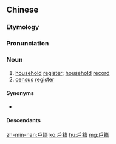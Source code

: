 {{also|戸籍|户籍}}

==Chinese==
{{zh-forms|s=户籍}}
{{wikipedia|lang=zh}}

===Etymology===
{{rfe|lang=zh}}

===Pronunciation===
{{zh-pron
|m=hùjí
|c=wu6 zik6
|h=pfs=fu-si̍t/s:fu-si̍p
|mn=hō͘-che̍k
|cat=n
}}

===Noun===
{{zh-noun}}

# [[household]] [[register]]; [[household]] [[record]]
# [[census]] [[register]]

====Synonyms====
* {{zh-l|户口|tr=hùkǒu}}

====Descendants====
{{CJKV|戶籍|こせき|s=戸籍|호적|hộ tịch}}

[[zh-min-nan:戶籍]]
[[ko:戶籍]]
[[hu:戶籍]]
[[mg:戶籍]]